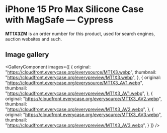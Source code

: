 
# iPhone 15 Pro Max Silicone Case with MagSafe — Cypress

<Callout type='info' emoji='👉🏻'>**MT1X3ZM** is an order number for this product, used for search engines, auction websites and such.</Callout>

## Image gallery

<GalleryComponent
    images={[
      {
        original: "https://cloudfront.everycase.org/everysource/MT1X3.webp",
        thumbnail: "https://cloudfront.everycase.org/everypreview/MT1X3.webp",
      },
      {
        original: "https://cloudfront.everycase.org/everysource/MT1X3_AV1.webp",
        thumbnail: "https://cloudfront.everycase.org/everypreview/MT1X3_AV1.webp",
      },
      {
        original: "https://cloudfront.everycase.org/everysource/MT1X3_AV2.webp",
        thumbnail: "https://cloudfront.everycase.org/everypreview/MT1X3_AV2.webp",
      },
      {
        original: "https://cloudfront.everycase.org/everysource/MT1X3_AV3.webp",
        thumbnail: "https://cloudfront.everycase.org/everypreview/MT1X3_AV3.webp",
      }
    ]}
  />

